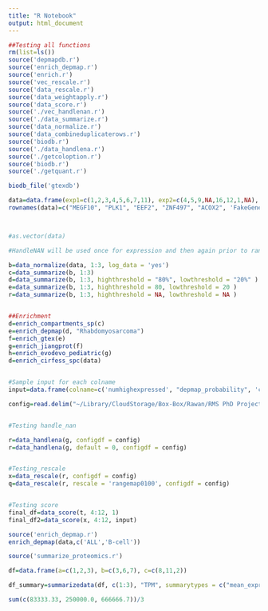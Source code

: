 ---
title: "R Notebook"
output: html_document
---



```{r}
##Testing all functions 
rm(list=ls())
source('depmapdb.r')
source('enrich_depmap.r')
source('enrich.r')
source('vec_rescale.r')
source('data_rescale.r')
source('data_weightapply.r')
source('data_score.r')
source('./vec_handlenan.r')
source('./data_summarize.r')
source('data_normalize.r')
source('data_combineduplicaterows.r')
source('biodb.r')
source('./data_handlena.r')
source('./getcoloption.r')
source('biodb.r')
source('./getquant.r')

biodb_file('gtexdb')

data=data.frame(exp1=c(1,2,3,4,5,6,7,11), exp2=c(4,5,9,NA,16,12,1,NA), exp3=c(3,7,10,9,100,12,71,20))
rownames(data)=c("MEGF10", "PLK1", "EEF2", "ZNF497", "ACOX2", 'FakeGene','FakeGene2', "TSPAN6")



#as.vector(data)

#HandleNAN will be used once for expression and then again prior to ranking 

b=data_normalize(data, 1:3, log_data = 'yes')
c=data_summarize(b, 1:3)
d=data_summarize(b, 1:3, highthreshold = "80%", lowthreshold = "20%" )
e=data_summarize(b, 1:3, highthreshold = 80, lowthreshold = 20 )
r=data_summarize(b, 1:3, highthreshold = NA, lowthreshold = NA )


##Enrichment 
d=enrich_compartments_sp(c)
e=enrich_depmap(d, "Rhabdomyosarcoma")
f=enrich_gtex(e)
g=enrich_jiangprot(f)
h=enrich_evodevo_pediatric(g)
d=enrich_cirfess_spc(data)


#Sample input for each colname 
input=data.frame(colname=c('numhighexpressed', "depmap_probability", 'compartments_sp_confidence'), rescale=c('percentile', 'rangemap0100', 'percentile'), weight=c(-1,1, 1), handlena=c("min", "max", 'min'))

config=read.delim("~/Library/CloudStorage/Box-Box/Rawan/RMS PhD Project/RMS_DIA/Code/src.r/configdf.csv", sep = ",", row.names = 1, header=T)


#Testing handle_nan

r=data_handlena(g, configdf = config)
r=data_handlena(g, default = 0, configdf = config)


#Testing_rescale
x=data_rescale(r, configdf = config)
q=data_rescale(r, rescale = 'rangemap0100', configdf = config)


#Testing score 
final_df=data_score(t, 4:12, 1)
final_df2=data_score(x, 4:12, input)


```


```{r}

source('enrich_depmap.r')
enrich_depmap(data,c('ALL','B-cell'))
```



```{r}
source('summarize_proteomics.r')

df=data.frame(a=c(1,2,3), b=c(3,6,7), c=c(8,11,2))

df_summary=summarizedata(df, c(1:3), "TPM", summarytypes = c("mean_expression"))

sum(c(83333.33, 250000.0, 666666.7))/3
```
